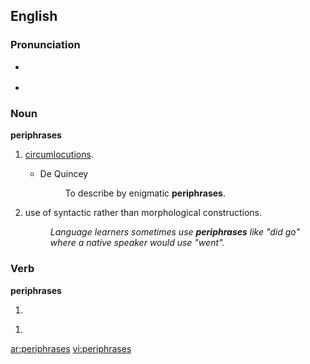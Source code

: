 ==English==

===Pronunciation===

* {{a|plural of periphrase|verb}} {{IPA|/pəˈrɪfɹeɪzɛz/}}
* {{a|plural of periphrasis}} {{IPA|/pəˈrɪfrəːsiz/}}

===Noun===
'''periphrases'''

# {{plural of |[[periphrase]]}} [[circumlocutions]].
#*De Quincey
#*:To describe by enigmatic '''periphrases'''.
# {{plural of|[[periphrasis]]}} use of syntactic rather than morphological constructions.
#: ''Language learners sometimes use '''periphrases''' like "did go" where a native speaker would use "went".''

===Verb===
'''periphrases'''

# {{third-person singular of|periphrase}}

# <!-- {{defn|English}} -->
#: <!-- example -->

[[ar:periphrases]]
[[vi:periphrases]]